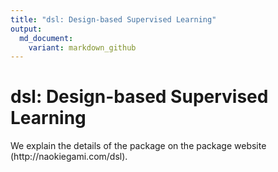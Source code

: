 ```yaml
---
title: "dsl: Design-based Supervised Learning"
output: 
  md_document:
    variant: markdown_github
---
```


# dsl: Design-based Supervised Learning

We explain the details of the package on the package website (http://naokiegami.com/dsl).

